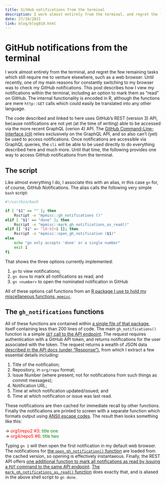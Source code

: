 ```yaml
---
title: GitHub notifications from the terminal
description: I work almost entirely from the terminal, and regret the few remaining tasks which still require me to venture elsewhere, such as a web browser. Until recently, one of my main reasons for constantly switching to my browser was to check my GitHub notifications. This post describes how I view my notifications within the terminal, including an option to mark them as "read" on GitHub.
date: 27/10/2021
link: blog/blog010.html
---
```


# GitHub notifications from the terminal

I work almost entirely from the terminal, and regret the few remaining tasks
which still require me to venture elsewhere, such as a web browser. Until
recently, one of my main reasons for constantly switching to my browser was to
check my GitHub notifications. This post describes how I view my notifications
within the terminal, including an option to mark them as "read" on GitHub. The
internal functionality is encoded in R, although the functions are mere
`http::GET` calls which could easily be translated into any other language.

The code described and linked to here uses GitHub's REST (version 3) API,
because notifications are not yet (at the time of writing) able to be accessed
via the more recent GraphQL (verion 4) API. The [GitHub Command-Line-Interface
(cli)](https://cli.github.com) relies exclusively on the GraphQL API, and so
also can't (yet) be used to access notifications. Once notifications are
accessible via GraphQL queries, the `cli` will be able to be used directly to
do everything described here and much more. Until that time, the following
provides one way to access GitHub notifications from the terminal.

## The script

Like almost everything I do, I associate this with an alias, in this case `gn`
for, of course, GitHub Notifications. The alias calls the following very simple
`bash` script:

```bash
#!/usr/bin/bash

if [ "$1" == "" ]; then
    Rscript -e "mpmisc::gh_notifications ()"
elif [ "$1" == "done" ]; then
    Rscript -e "mpmisc::mark_gh_notifications_as_read()"
elif [[ "$1" =~ ^[0-9]+$ ]]; then
    Rscript -e "mpmisc::open_gh_notification ($1)"
else
    echo "gn only accepts 'done' or a single number"
    exit 1
fi
```

That shows the three options currently implemented:

1. `gn` to view notifications;
2. `gn done` to mark all notifications as read; and
3. `gn <number>` to open the nominated notification in GitHub

All of these options call functions from an [R package I use to hold my
miscellaneous functions, `mpmisc`](https://github.com/mpadge/mpmisc).

## The `gh_notifications` functions

All of these functions are contained within [a single file of that
package](https://github.com/mpadge/mpmisc/blob/master/R/github-notifications.R),
itself containing less than 200 lines of code. The main `gh_notifications()`
function is a simple [`GET` call to the API
endpoint](https://docs.github.com/en/rest/reference/activity#notifications).
The request requires authentication with a GitHub API token, and returns
notifications for the user associated with the token. The request returns
a wealth of JSON data [described in the API docs (under
"Response")](https://docs.github.com/en/rest/reference/activity#list-notifications-for-the-authenticated-user),
from which I extract a few essential details
including:

1. Title of the notification;
2. Repository, in `org/repo` format;
3. Issue Number (where present; not for notifications from such things as commit messages);
4. Notification URL;
5. Time at which notification updated/issued; and
6. Time at which notification or issue was last read.

These notifications are then cached for immediate recall by other functions.
Finally the notifications are printed to screen with a separate function which
formats output using [ANSII escape
codes](https://en.wikipedia.org/wiki/ANSI_escape_code#SGR_(Select_Graphic_Rendition)_parameters).
The result then looks something like this:


&#8594; <span style="color:red">org1/repo2 #3</span>:<span style="color:green"> title one</span><br>
&#8594; <span style="color:red">org4/repo5 #6</span>:<span style="color:green"> title two</span>

Typing `gn 1` will then open the first notification in my default web browser.
The notifications for [the `open_gh_notification()`
function](https://github.com/mpadge/mpmisc/blob/master/R/github-notifications.R#L102-L133)
are loaded from the cached version, so opening is effectively instantaeous.
Finally, the REST API offers [one additional function to mark all notifications
as read by issuing a `PUT` command to the same API
endpoint](https://docs.github.com/en/rest/reference/activity#mark-notifications-as-read).
[The `mark_gh_notifications_as_read()`
function](https://github.com/mpadge/mpmisc/blob/c4fbbeb32b9a6e9ef9a10c58643fe9ea18afb470/R/github-notifications.R#L141-L151)
does exactly that, and is aliased in the above shell script to `gn done`.

